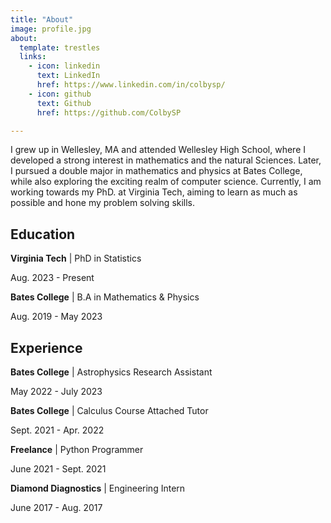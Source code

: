 ```yaml
---
title: "About"
image: profile.jpg
about:
  template: trestles
  links:
    - icon: linkedin
      text: LinkedIn
      href: https://www.linkedin.com/in/colbysp/
    - icon: github
      text: Github
      href: https://github.com/ColbySP

---
```


I grew up in Wellesley, MA and attended Wellesley High School, where I developed a strong interest in mathematics and the natural Sciences. Later, I pursued a double major in mathematics and physics at Bates College, while also exploring the exciting realm of computer science. Currently, I am working towards my PhD. at Virginia Tech, aiming to learn as much as possible and hone my problem solving skills.

## Education

**Virginia Tech** | PhD in Statistics

Aug. 2023 - Present

**Bates College** | B.A in Mathematics & Physics

Aug. 2019 - May 2023

## Experience

**Bates College** | Astrophysics Research Assistant

May 2022 - July 2023

**Bates College** | Calculus Course Attached Tutor

Sept. 2021 - Apr. 2022

**Freelance** | Python Programmer

June 2021 - Sept. 2021

**Diamond Diagnostics** | Engineering Intern

June 2017 - Aug. 2017
